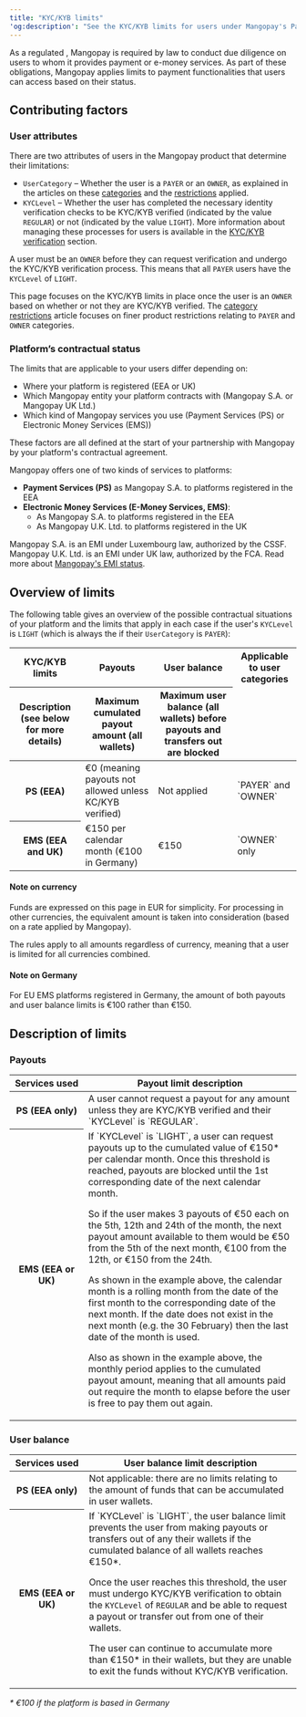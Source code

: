 ```yaml
---
title: "KYC/KYB limits"
'og:description': "See the KYC/KYB limits for users under Mangopay's Payment Services (EEA) and Electronic Money Services (EEA and UK)"
---
```

  

As a regulated <Emi content="electronic money institution"/>, Mangopay is required by law to conduct due diligence on users to whom it provides payment or e-money services. As part of these obligations, Mangopay applies limits to payment functionalities that users can access based on their status.

## Contributing factors

### User attributes

There are two attributes of users in the Mangopay product that determine their limitations: 

- `UserCategory` – Whether the user is a `PAYER` or an `OWNER`, as explained in the articles on these [categories](/guides/users/categories) and the [restrictions](/guides/users/categories/restrictions) applied.
- `KYCLevel` – Whether the user has completed the necessary identity verification checks to be KYC/KYB verified (indicated by the value `REGULAR`) or not (indicated by the value `LIGHT`). More information about managing these processes for users is available in the [KYC/KYB verification](/guides/users/verification) section.

A user must be an `OWNER` before they can request verification and undergo the KYC/KYB verification process. This means that all `PAYER` users have the `KYCLevel` of `LIGHT`.

This page focuses on the KYC/KYB limits in place once the user is an `OWNER` based on whether or not they are KYC/KYB verified. The [category restrictions](/guides/users/categories/restrictions) article focuses on finer product restrictions relating to `PAYER` and `OWNER` categories.

### Platform’s contractual status

The limits that are applicable to your users differ depending on: 

- Where your platform is registered (EEA or UK)
- Which Mangopay entity your platform contracts with (Mangopay S.A. or Mangopay UK Ltd.)
- Which kind of Mangopay services you use (Payment Services (PS) or Electronic Money Services (EMS))

These factors are all defined at the start of your partnership with Mangopay by your platform's contractual agreement.

Mangopay offers one of two kinds of services to platforms: 
- **Payment Services (PS)** as Mangopay S.A. to platforms registered in the EEA
- **Electronic Money Services (E-Money Services, EMS)**:
  - As Mangopay S.A. to platforms registered in the EEA
  - As Mangopay U.K. Ltd. to platforms registered in the UK

Mangopay S.A. is an EMI under Luxembourg law, authorized by the CSSF. Mangopay U.K. Ltd. is an EMI under UK law, authorized by the FCA. Read more about [Mangopay's EMI status](/guides/glossary#electronic-money-institution-emi). 

## Overview of limits

The following table gives an overview of the possible contractual situations of your platform and the limits that apply in each case if the user's `KYCLevel` is `LIGHT` (which is always the if their `UserCategory` is `PAYER`):

<table>
<thead>
<tr>
<th class="header">KYC/KYB limits</th>
<th class="header">Payouts</th>
<th class="header">User balance</th>
<th class="header" rowSpan={2}>Applicable to user categories</th>
</tr>
<tr>
<th class="header">Description (see below for more details)</th>
<th class="header header-normal-weight">Maximum cumulated payout amount (all wallets)</th>
<th class="header header-normal-weight">Maximum user balance (all wallets) before payouts and transfers out are blocked</th>
</tr>
</thead>
<tbody>
<tr>
<th class="header">PS (EEA)</th>
<td class="table-content">€0 (meaning payouts not allowed unless KC/KYB verified)</td>
<td class="table-content">Not applied</td>
<td class="table-content">`PAYER` and `OWNER`</td>
</tr>
<tr>
<th class="header">EMS (EEA and UK)</th>
<td class="table-content">
€150 per calendar month
(€100 in Germany)
</td>
<td class="table-content">€150</td>
<td class="table-content">`OWNER` only</td>
</tr>
</tbody>
</table>

#### Note on currency

Funds are expressed on this page in EUR for simplicity. For processing in other currencies, the equivalent amount is taken into consideration (based on a rate applied by Mangopay). 

The rules apply to all amounts regardless of currency, meaning that a user is limited for all currencies combined.

#### Note on Germany

For EU EMS platforms registered in Germany, the amount of both payouts and user balance limits is €100 rather than €150.

## Description of limits

### Payouts

<table>
<thead>
<tr>
<th class="header">Services&nbsp;used</th>
<th class="header">Payout limit description</th>
</tr>
</thead>
<tbody>
<tr>
<th class="header">PS (EEA only)</th>
<td class="table-content">
A user cannot request a payout for any amount unless they are KYC/KYB verified and their `KYCLevel` is `REGULAR`.
</td>
</tr>
<tr>
<th class="header">EMS (EEA or UK)</th>
<td class="table-content">
If `KYCLevel` is `LIGHT`, a user can request payouts up to the cumulated value of €150&ast; per calendar month. Once this threshold is reached, payouts are blocked until the 1st corresponding date of the next calendar month.

So if the user makes 3 payouts of €50 each on the 5th, 12th and 24th of the month, the next payout amount available to them would be €50 from the 5th of the next month,  €100 from the 12th, or €150 from the 24th.

As shown in the example above, the calendar month is a rolling month from the date of the first month to the corresponding date of the next month. If the date does not exist in the next month (e.g. the 30 February) then the last date of the month is used.

Also as shown in the example above, the monthly period applies to the cumulated payout amount, meaning that all amounts paid out require the month to elapse before the user is free to pay them out again.
</td>
</tr>
</tbody>
</table>

### User balance

<table>
<thead>
<tr>
<th class="header">Services&nbsp;used</th>
<th class="header">User balance limit description</th>
</tr>
</thead>
<tbody>
<tr>
<th class="header">PS (EEA only)</th>
<td class="table-content">
Not applicable: there are no limits relating to the amount of funds that can be accumulated in user wallets.
</td>
</tr>
<tr>
<th class="header">EMS (EEA or UK)</th>
<td class="table-content">
If `KYCLevel` is `LIGHT`, the user balance limit prevents the user from making payouts or transfers out of any their wallets if the cumulated balance of all wallets reaches €150&ast;.

Once the user reaches this threshold, the user must undergo KYC/KYB verification to obtain the `KYCLevel` of `REGULAR` and be able to request a payout or transfer out from one of their wallets.

The user can continue to accumulate more than €150&ast; in their wallets, but they are unable to exit the funds without KYC/KYB verification.
</td>
</tr>
</tbody>
</table>

*&ast; €100 if the platform is based in Germany*